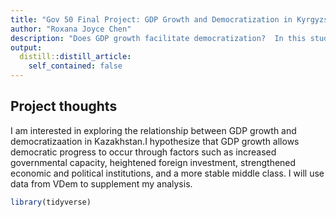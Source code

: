 ```yaml
---
title: "Gov 50 Final Project: GDP Growth and Democratization in Kyrgyzstan"
author: "Roxana Joyce Chen"
description: "Does GDP growth facilitate democratization?  In this study, I plan to examine the extent to which GDP growth begets democratic progress. I hypothesize that GDP growth allows democratic progress to occur through factors such as increased governmental capacity, heightened foreign investment, strengthened economic and political institutions, and a more stable middle class."
output:
  distill::distill_article:
    self_contained: false
---
```




## Project thoughts

I am interested in exploring the relationship between GDP growth and democratizaation in Kazakhstan.I hypothesize that GDP growth allows democratic progress to occur through factors such as increased governmental capacity, heightened foreign investment, strengthened economic and political institutions, and a more stable middle class. I will use data from VDem to supplement my analysis.

```r
library(tidyverse)
```


